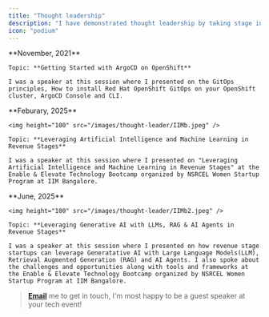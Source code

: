 ```yaml
---
title: "Thought leadership"
description: "I have demonstrated thought leadership by taking stage into various community forums as a speaker and presenter."
icon: "podium"
---
```


<CardGroup cols={1}>
  <Card
    title="IBM Digital Developer Conference Hybrid Cloud 2021, Virtual"
    icon='calendar'
    href="https://github.com/manojjahgirdar/ddc-argocd-workshop"
  >
    **November, 2021**

    Topic: **Getting Started with ArgoCD on OpenShift**

    I was a speaker at this session where I presented on the GitOps principles, How to install Red Hat OpenShift GitOps on your OpenShift cluster, ArgoCD Console and CLI.
    
  </Card>
  <Card
    title="Indian Institute of Management (IIM), Bangalore"
    icon='calendar'
    href="https://www.linkedin.com/posts/nsrceliimb_elevateandinnovate-tech-bootcamp-ugcPost-7290694820178604032-gKmV/?utm_source=share&utm_medium=member_desktop&rcm=ACoAACKx7ykBN87wJHyy7blpANIiJkCfUmGTL9Q"
  >
    **Feburary, 2025**
    
    <img height="100" src="/images/thought-leader/IIMb.jpeg" />
    
    Topic: **Leveraging Artificial Intelligence and Machine Learning in Revenue Stages**

    I was a speaker at this session where I presented on "Leveraging Artificial Intelligence and Machine Learning in Revenue Stages" at the Enable & Elevate Technology Bootcamp organized by NSRCEL Women Startup Program at IIM Bangalore.
    
  </Card>
  <Card
    title="Indian Institute of Management (IIM), Bangalore"
    icon='calendar'
    href="https://www.linkedin.com/posts/nsrceliimb_womenintech-nsrcel-techbootcamp-activity-7342815033715802113-ueXx?utm_source=share&utm_medium=member_desktop&rcm=ACoAACKx7ykBN87wJHyy7blpANIiJkCfUmGTL9Q"
  >
    **June, 2025**
    
    <img height="100" src="/images/thought-leader/IIMb2.jpeg" />
    
    Topic: **Leveraging Generative AI with LLMs, RAG & AI Agents in Revenue Stages**

    I was a speaker at this session where I presented on how revenue stage startups can leverage Generatative AI with Large Language Models(LLM), Retrieval Augmented Generation (RAG) and AI Agents. I also spoke about the challenges and opportunities along with tools and frameworks at the Enable & Elevate Technology Bootcamp organized by NSRCEL Women Startup Program at IIM Bangalore.
    
  </Card>
</CardGroup>


> <Icon icon="message" iconType="solid" /> **[Email](mailto:manojjahgirdar@gmail.com)** me to get in touch, I'm most happy to be a guest speaker at your tech event!
